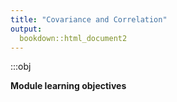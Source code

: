 ```yaml
---
title: "Covariance and Correlation"
output:
  bookdown::html_document2
---
```


:::obj

**Module learning objectives**
